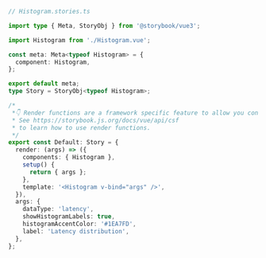 ```ts
// Histogram.stories.ts

import type { Meta, StoryObj } from '@storybook/vue3';

import Histogram from './Histogram.vue';

const meta: Meta<typeof Histogram> = {
  component: Histogram,
};

export default meta;
type Story = StoryObj<typeof Histogram>;

/*
 *👇 Render functions are a framework specific feature to allow you control on how the component renders.
 * See https://storybook.js.org/docs/vue/api/csf
 * to learn how to use render functions.
 */
export const Default: Story = {
  render: (args) => ({
    components: { Histogram },
    setup() {
      return { args };
    },
    template: '<Histogram v-bind="args" />',
  }),
  args: {
    dataType: 'latency',
    showHistogramLabels: true,
    histogramAccentColor: '#1EA7FD',
    label: 'Latency distribution',
  },
};
```

